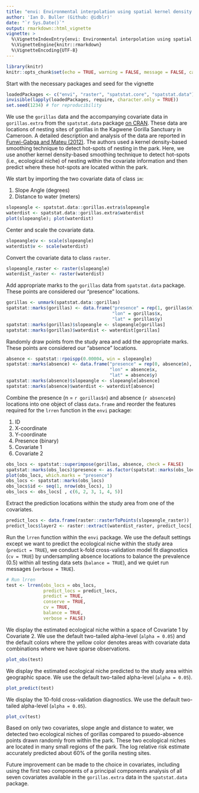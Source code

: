 ```yaml
---
title: "envi: Environmental interpolation using spatial kernel density estimation"
author: 'Ian D. Buller (Github: @idblr)'
date: "`r Sys.Date()`"
output: rmarkdown::html_vignette
vignette: >
  %\VignetteIndexEntry{envi: Environmental interpolation using spatial kernel density estimation}
  %\VignetteEngine{knitr::rmarkdown}
  %\VignetteEncoding{UTF-8}
---
```


```r
library(knitr)
knitr::opts_chunk$set(echo = TRUE, warning = FALSE, message = FALSE, cache = TRUE, fig.width = 6, fig.height = 6, fig.show = "hold")
```

Start with the necessary packages and seed for the vignette
```r
loadedPackages <- c("envi", "raster", "spatstat.core", "spatstat.data")
invisible(lapply(loadedPackages, require, character.only = TRUE))
set.seed(1234) # for reproducibility
```

We use the `gorillas` data and the accompanying covariate data in `gorillas.extra` from the `spatstat.data` package [on CRAN](https://cran.r-project.org/web/packages/spatstat.data/index.html). These data are locations of nesting sites of gorillas in the Kagwene Gorilla Sanctuary in Cameroon. A detailed description and analysis of the data are reported in [Funwi-Gabga and Mateu (2012)](https://doi.org/10.1007/s00477-011-0541-1). The authors used a kernel density-based smoothing technique to detect hot-spots of nesting in the park. Here, we use another kernel density-based smoothing technique to detect hot-spots (i.e., ecological niche) of nesting within the covariate information and then predict where these hot-spots are located within the park.

We start by importing the two covariate data of class `im`:

1. Slope Angle (degrees)
2. Distance to water (meters)

```r
slopeangle <- spatstat.data::gorillas.extra$slopeangle
waterdist <- spatstat.data::gorillas.extra$waterdist
plot(slopeangle); plot(waterdist)
```

Center and scale the covariate data.
```r
slopeangle$v <- scale(slopeangle)
waterdist$v <- scale(waterdist)
```

Convert the covariate data to class `raster`.
```r
slopeangle_raster <- raster(slopeangle)
waterdist_raster <- raster(waterdist)
```

Add appropriate marks to the `gorillas` data from `spatstat.data` package. These points are considered our "presence" locations. 
```r
gorillas <- unmark(spatstat.data::gorillas)
spatstat::marks(gorillas) <- data.frame("presence" = rep(1, gorillas$n),
                                        "lon" = gorillas$x,
                                        "lat" = gorillas$y)
spatstat::marks(gorillas)$slopeangle <- slopeangle[gorillas]
spatstat::marks(gorillas)$waterdist <- waterdist[gorillas]
```

Randomly draw points from the study area and add the appropriate marks. These points are considered our "absence" locations. 
```r
absence <- spatstat::rpoispp(0.00004, win = slopeangle)
spatstat::marks(absence) <- data.frame("presence" = rep(0, absence$n),
                                       "lon" = absence$x,
                                       "lat" = absence$y)
spatstat::marks(absence)$slopeangle <- slopeangle[absence]
spatstat::marks(absence)$waterdist <- waterdist[absence]
```

Combine the presence (n = `r gorillas$n`) and absence (`r absence$n`) locations into one object of class `data.frame` and reorder the features required for the `lrren` function in the `envi` package:

1. ID
2. X-coordinate
3. Y-coordinate
4. Presence (binary)
5. Covariate 1
6. Covariate 2

```r
obs_locs <- spatstat::superimpose(gorillas, absence, check = FALSE)
spatstat::marks(obs_locs)$presence <- as.factor(spatstat::marks(obs_locs)$presence)
plot(obs_locs, which.marks = "presence")
obs_locs <- spatstat::marks(obs_locs)
obs_locs$id <- seq(1, nrow(obs_locs), 1)
obs_locs <- obs_locs[ , c(6, 2, 3, 1, 4, 5)]
```

Extract the prediction locations within the study area from one of the covariates.
```r
predict_locs <- data.frame(raster::rasterToPoints(slopeangle_raster))
predict_locs$layer2 <- raster::extract(waterdist_raster, predict_locs[, 1:2])
```

Run the `lrren` function within the `envi` package. We use the default settings except we want to predict the ecological niche within the study area (`predict = TRUE`), we conduct k-fold cross-validation model fit diagnostics (`cv = TRUE`) by undersampling absence locations to balance the prevalence (0.5) within all testing data sets (`balance = TRUE`), and we quiet run messages (`verbose = TRUE`).
```r
# Run lrren
test <- lrren(obs_locs = obs_locs,
              predict_locs = predict_locs,
              predict = TRUE,
              conserve = TRUE,
              cv = TRUE,
              balance = TRUE,
              verbose = FALSE)
```

We display the estimated ecological niche within a space of Covariate 1 by Covariate 2. We use the default two-tailed alpha-level (`alpha = 0.05`) and the default colors where the yellow color denotes areas with covariate data combinations where we have sparse observations. 
```r
plot_obs(test)
```

We display the estimated ecological niche predicted to the study area within geographic space. We use the default two-tailed alpha-level (`alpha = 0.05`).
```r
plot_predict(test)
```

We display the 10-fold cross-validation diagnostics. We use the default two-tailed alpha-level (`alpha = 0.05`).
```r
plot_cv(test)
```

Based on only two covariates, slope angle and distance to water, we detected two ecological niches of gorillas compared to psuedo-absence points drawn randomly from within the park. These two ecological niches are located in many small regions of the park. The log relative risk estimate accurately predicted about 60% of the gorilla nesting sites. 

Future improvement can be made to the choice in covariates, including using the first two components of a principal components analysis of all seven covariates available in the `gorillas.extra` data in the `spatstat.data` package.
